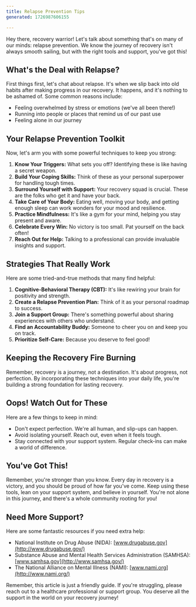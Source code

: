 ---
title: Relapse Prevention Tips
generated: 1726987606155

---

 

Hey there, recovery warrior! Let's talk about something that's on many of our minds: relapse prevention. We know the journey of recovery isn't always smooth sailing, but with the right tools and support, you've got this!

## What's the Deal with Relapse?

First things first, let's chat about relapse. It's when we slip back into old habits after making progress in our recovery. It happens, and it's nothing to be ashamed of. Some common reasons include:

* Feeling overwhelmed by stress or emotions (we've all been there!)
* Running into people or places that remind us of our past use
* Feeling alone in our journey

## Your Relapse Prevention Toolkit

Now, let's arm you with some powerful techniques to keep you strong:

1. **Know Your Triggers:** What sets you off? Identifying these is like having a secret weapon.
2. **Build Your Coping Skills:** Think of these as your personal superpower for handling tough times.
3. **Surround Yourself with Support:** Your recovery squad is crucial. These are the folks who get it and have your back.
4. **Take Care of Your Body:** Eating well, moving your body, and getting enough sleep can work wonders for your mood and resilience.
5. **Practice Mindfulness:** It's like a gym for your mind, helping you stay present and aware.
6. **Celebrate Every Win:** No victory is too small. Pat yourself on the back often!
7. **Reach Out for Help:** Talking to a professional can provide invaluable insights and support.

## Strategies That Really Work

Here are some tried-and-true methods that many find helpful:

1. **Cognitive-Behavioral Therapy (CBT):** It's like rewiring your brain for positivity and strength.
2. **Create a Relapse Prevention Plan:** Think of it as your personal roadmap to success.
3. **Join a Support Group:** There's something powerful about sharing experiences with others who understand.
4. **Find an Accountability Buddy:** Someone to cheer you on and keep you on track.
5. **Prioritize Self-Care:** Because you deserve to feel good!

## Keeping the Recovery Fire Burning

Remember, recovery is a journey, not a destination. It's about progress, not perfection. By incorporating these techniques into your daily life, you're building a strong foundation for lasting recovery.

## Oops! Watch Out for These

Here are a few things to keep in mind:

* Don't expect perfection. We're all human, and slip-ups can happen.
* Avoid isolating yourself. Reach out, even when it feels tough.
* Stay connected with your support system. Regular check-ins can make a world of difference.

## You've Got This!

Remember, you're stronger than you know. Every day in recovery is a victory, and you should be proud of how far you've come. Keep using these tools, lean on your support system, and believe in yourself. You're not alone in this journey, and there's a whole community rooting for you!

## Need More Support?

Here are some fantastic resources if you need extra help:

* National Institute on Drug Abuse (NIDA): [www.drugabuse.gov](http://www.drugabuse.gov/)
* Substance Abuse and Mental Health Services Administration (SAMHSA): [www.samhsa.gov](http://www.samhsa.gov/)
* The National Alliance on Mental Illness (NAMI): [www.nami.org](http://www.nami.org/)

Remember, this article is just a friendly guide. If you're struggling, please reach out to a healthcare professional or support group. You deserve all the support in the world on your recovery journey!
